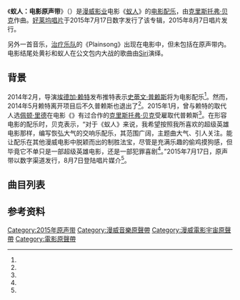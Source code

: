 {{Infobox album <!-- See Wikipedia:WikiProject_Albums -->
| Name        = 蚁人：电影原声带<br>Ant-Man (Original Motion Picture Soundtrack)
| Type        = [[电影配乐|电影配乐]]
| Artist      = [[克里斯托弗·贝克|克里斯托弗·贝克]]
| Cover       = Ant-Man Soundtrack.jpg
| Alt         =
| Released    = {{Start date|2015|7|17}} <small>（[[数字音乐下载|数字发行]]）</small><br />{{Start date|2015|08|07}} <small>（唱片版）</small>
| Recorded    = 
| Genre       = 
| Length      = 1:05:20
| Label       = {{flat list|*[[好莱坞唱片|好莱坞唱片]]
*{{le|漫威音乐|Marvel Music}}}}
|Last album = 《{{le|别惹德州|Hot Pursuit (2015 film)}}》<br />(2015)
|This album = '''《蚁人》'''<br />(2015)
|Next album = 《[[花生漫画大电影：史努比|花生漫画大电影：史努比]]》<br />(2015)
|Misc       = {{Extra chronology
| Artist      = [[漫威电影宇宙|漫威电影宇宙]]原声带
| Type        = 原声带
| Last album  = 《[[复仇者联盟2：奥创纪元_(原声带)|复仇者联盟2：奥创纪元]]》<br>(2015)
| This album  = '''《蚁人》'''<br>(2015)
| Next album  = 《美国队长3：内战》<br>(2016)}}
}}

《'''蚁人：电影原声带'''》（{{lang-en|''Ant-Man Original Motion Picture Soundtrack''}}）是[[漫威影业|漫威影业]]电影《[[蚁人_(电影)|蚁人]]》的[[电影配乐|电影配乐]]，由[[克里斯托弗·贝克|克里斯托弗·贝克]]作曲。[[好莱坞唱片|好莱坞唱片]]于2015年7月17日数字发行了该专辑，2015年8月7日唱片发行。

另外一首音乐，[[治疗乐队|治疗乐队]]的《Plainsong》出现在电影中，但未包括在原声带内。电影结尾处黄衫和蚁人在公文包内大战的歌曲由[[Siri|Siri]]演绎。

== 背景 ==
2014年2月，导演[[埃德加·赖特|埃德加·赖特]]发布推特表示[[史蒂文·普赖斯|史蒂文·普赖斯]]将为电影配乐<ref name="Pope-Price" />。然而，2014年5月赖特离开项目后不久普赖斯也退出了<ref name="PopePriceLeave" />。2015年1月，曾与赖特的取代人选[[佩顿·里德|佩顿·里德]]在电影《{{le|美少女啦啦队|Bring It On (film)}}》有过合作的[[克里斯托弗·贝克|克里斯托弗·贝克]]受雇取代普赖斯<ref name="BeckToScore"/>。在形容电影的配乐时，贝克表示，“对于《蚁人》来说，我希望按照我所喜欢的超级英雄电影那样，编写恢弘大气的交响乐配乐，其范围广阔，主题曲大气、引人关注。能让配乐在其他漫威电影中脱颖而出的制胜法宝，尽管是充满乐趣的偷鸡摸狗感，但毕竟它不单只是一部超级英雄电影，还是一部犯罪喜剧<ref name="Beck" />。”2015年7月17日，原声带以数字渠道发行，8月7日登陆唱片媒介<ref name="SoundtrackRelease"/>。

== 曲目列表 ==
{{Track listing
| collapsed       = 
| headline        = 
| extra_column    = 
| total_length    = 1:05:20

| all_writing     = 
| all_lyrics      = 
| all_music       = 除特别注明外，均由贝克创作

| title1          = Theme from Ant-Man  
| note1           = 
| writer1         = 
| lyrics1         = 
| music1          = 
| extra1          = 
| length1         = 2:46

| title2          = Honey, I Shrunk Myself 
| note2           = 
| writer2         = 
| lyrics2         = 
| music2          = 
| extra2          = 
| length2         = 2:29

| title3          = Escape from Jail 
| note3           = 
| writer3         = 
| lyrics3         = 
| music3          = 
| extra3          = 
| length3         = 1:51

| title4          = Ant 247 
| note4           =
| writer4         = 
| lyrics4         = 
| music4          = 
| extra4          = 
| length4         = 1:13

| title5          = Paraponera Clavata 
| note5           = 
| writer5         = 
| lyrics5         = 
| music5          = 
| extra5          = 
| length5         = 1:24

| title6          = San Francisco, 1987
| note6           = 
| writer6         = 
| lyrics6         = 
| music6          = 
| extra6          = 
| length6         = 2:37

| title7          = I'll Call Him Antony 
| note7           = 
| writer7         = 
| lyrics7         = 
| music7          = 
| extra7          = 
| length7         = 2:50

| title8          = Tiny Telepathy 
| note8           = 
| writer8         = 
| lyrics8         = 
| music8          = 
| extra8          = 
| length8         = 2:02

| title9          = First Mission 
| note9           = 包括[[亚伦·史维斯查|亚伦·史维斯查]]的《[[复仇者联盟|复仇者联盟]]》主题音乐和{{le|亨利·杰克曼|Henry Jackman}}的《[[美国队长2：冬日战士|美国队长2：冬日战士]]》主题曲
| writer9         = 
| lyrics9         = 
| music9          = 
| extra9          = 
| length9         = 3:23

| title10          = Signal Decoy 
| note10           = 
| writer10         = 
| lyrics10         = 
| music10          = 
| extra10          = 
| length10         = 0:51

| title11          = Old Man Have Safe
| note11           = 
| writer11         = 
| lyrics11         = 
| music11          = 
| extra11          = 
| length11         = 2:25

| title12          = Pym's Lab 
| note12           =
| writer12         = 
| lyrics12         = 
| music12          = 
| extra12          = 
| length12         = 1:26

| title13          = Antfiltration 
| note13           =
| writer13         = 
| lyrics13         = 
| music13          = 
| extra13          = 
| length13         = 1:20

| title14          = Your Mom Died a Hero 
| note14           = 
| writer14         = 
| lyrics14         = 
| music14          = 
| extra14          = 
| length14         = 2:03

| title15          = Scott Surfs on Ants 
| note15           = 
| writer15         = 
| lyrics15         = 
| music15          = 
| extra15          = 
| length15         = 1:11

| title16          = The Water Main 
| note16           = 
| writer16         = 
| lyrics16         = 
| music16          = 
| extra16          = 
| length16         = 1:14

| title17          = CrossTech Break-In 
| note17           = 
| writer17         = 
| lyrics17         = 
| music17          = 
| extra17          = 
| length17         = 1:47

| title18          = Into the Hornet's Nest
| note18           = 
| writer18         = 
| lyrics18         = 
| music18          = 
| extra18          = 
| length18         = 3:00

| title19          = Become the Hero
| note19           = 
| writer19         = 
| lyrics19         = 
| music19          = 
| extra19          = 
| length19         = 1:52

| title20          = Insecticide 
| note20           = 
| writer20         = 
| lyrics20         = 
| music20          = 
| extra20          = 
| length20         = 2:51

| title21          = A Center for Ants! 
| note21           = 
| writer21         = 
| lyrics21         = 
| music21          = 
| extra21          = 
| length21         = 1:15

| title22          = Cross Gets Cross
| note22           = 
| writer22         = 
| lyrics22         = 
| music22          = 
| extra22          = 
| length22         = 1:52

| title23          = Fight of the Bumblebee 
| note23           = 
| writer23         = 
| lyrics23         = 
| music23          = 
| extra23          = 
| length23         = 1:44

| title24          = Ants on a Train 
| note24           = 
| writer24         = 
| lyrics24         = 
| music24          = 
| extra24          = 
| length24         = 1:43

| title25          = Small Sacrifice 
| note25           = 
| writer25         = 
| lyrics25         = 
| music25          = 
| extra25          = 
| length25         = 3:36

| title26          = About Damn Time
| note26           = 
| writer26         = 
| lyrics26         = 
| music26          = 
| extra26          = 
| length26         = 0:39

| title27          = Tales to Astonish! 
| note27           = 
| writer27         = 
| lyrics27         = 
| music27          = 
| extra27          = 
| length27         = 1:47

| title28          = Borombon 
| note28         = 专辑独占
| writer28         = 
| lyrics28         = 
| music28          = Camilo Azuquita
| extra28          = 
| length28         = 2:49

| title29          = Escape
| note29           = 专辑独占
| writer29         = 
| lyrics29         = 
| music29          = [[Roy_Ayers|Roy Ayers]]
| extra29          = 
| length29         = 2:14

| title30          = I'm Ready
| note30           = 专辑独占
| writer30         = 
| lyrics30         = 
| music30          = [[Commodores|Commodores]]
| extra30          = 
| length30         = 3:20

| title31          = Pink Gorilla
| note31           = 专辑独占
| writer31         = 
| lyrics31         = 
| music31          = HLM
| extra31          = 
| length31         = 3:46
}}

== 参考资料 ==
{{reflist|refs=
<ref name="Pope-Price">{{cite web |date=2014-02-16 |first=Matt |last=Goldberg |title=Bill Pope to Handle Cinematography for ANT-MAN; GRAVITY Composer Steven Price to Write the Score |publisher=Collider |url=http://collider.com/ant-man-bill-pope-steven-price/ |accessdate=2014-02-16 |archivedate=2014-02-17 |archiveurl=https://www.webcitation.org/6NRS2F8X0?url=http://collider.com/ant-man-bill-pope-steven-price/ |deadurl=no }}</ref>

<ref name="PopePriceLeave">{{cite web |date=2014-06-06 |url=http://www.aintitcool.com/node/67578 |title=The ANT-MAN Director Derby Narrows (Again) To Two New Finalists! |work=Ain't It Cool News |accessdate=2014-06-15 |archiveurl=https://www.webcitation.org/6QMQ3Pz5k?url=http://www.aintitcool.com/node/67578 |archivedate=2014-06-15 |deadurl=no }}</ref>

<ref name="BeckToScore">{{cite web|url=http://filmmusicreporter.com/2015/01/06/christophe-beck-to-score-marvel-studios-ant-man/|title=Christophe Beck to Score Marvel Studios’ ‘Ant-Man|publisher=Film Music Reporter|date=2015-01-06|accessdate=2015-01-07|archiveurl=https://www.webcitation.org/6VPY2BsAM?url=http://filmmusicreporter.com/2015/01/06/christophe-beck-to-score-marvel-studios-ant-man/|archivedate=2015-01-07|deadurl=no}}</ref>

<ref name="Beck">{{cite web|url=http://www.wearemoviegeeks.com/2015/06/composer-christophe-beck/|title=Composer Christophe Beck Talks Score For ANT-MAN|last=McCue|first=Michelle|work=We Are Movie Geeks|date=2015-06-16|accessdate=2015-06-20|archiveurl=https://www.webcitation.org/6ZQjY8TeW?url=http://www.wearemoviegeeks.com/2015/06/composer-christophe-beck/|archivedate=2015-06-20|deadurl=no}}</ref>

<ref name="SoundtrackRelease">{{cite web|url=http://filmmusicreporter.com/2015/07/15/ant-man-soundtrack-details/|title=‘Ant-Man’ Soundtrack Details|publisher=Film Music Reporter|date=2015-07-15|accessdate=2015-07-15|archiveurl=https://www.webcitation.org/6a3hQN1on?url=http://filmmusicreporter.com/2015/07/15/ant-man-soundtrack-details/|archivedate=2015-07-16|deadurl=no}}</ref>}}

{{蟻人與黃蜂女}}
{{漫威电影宇宙|selected=Music}}
{{DEFAULTSORT:Ant-Man}}
[[Category:2015年原声带|Category:2015年原声带]]
[[Category:漫威音樂原聲帶|Category:漫威音樂原聲帶]]
[[Category:漫威電影宇宙原聲帶|Category:漫威電影宇宙原聲帶]]
[[Category:電影原聲帶|Category:電影原聲帶]]